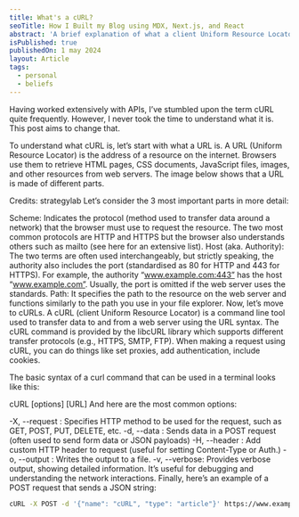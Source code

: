 ```yaml
---
title: What's a cURL?
seoTitle: How I Built my Blog using MDX, Next.js, and React
abstract: 'A brief explanation of what a client Uniform Resource Locator (cURL) is'
isPublished: true
publishedOn: 1 may 2024
layout: Article
tags:
  - personal
  - beliefs
---
```



Having worked extensively with APIs, I’ve stumbled upon the term cURL quite frequently. However, I never took the time to understand what it is. This post aims to change that.

To understand what cURL is, let’s start with what a URL is. A URL (Uniform Resource Locator) is the address of a resource on the internet. Browsers use them to retrieve HTML pages, CSS documents, JavaScript files, images, and other resources from web servers. The image below shows that a URL is made of different parts.


Credits: strategylab
Let’s consider the 3 most important parts in more detail:

Scheme: Indicates the protocol (method used to transfer data around a network) that the browser must use to request the resource. The two most common protocols are HTTP and HTTPS but the browser also understands others such as mailto (see here for an extensive list).
Host (aka. Authority): The two terms are often used interchangeably, but strictly speaking, the authority also includes the port (standardised as 80 for HTTP and 443 for HTTPS). For example, the authority “www.example.com:443” has the host “www.example.com”. Usually, the port is omitted if the web server uses the standards.
Path: It specifies the path to the resource on the web server and functions similarly to the path you use in your file explorer.
Now, let’s move to cURLs. A cURL (client Uniform Resource Locator) is a command line tool used to transfer data to and from a web server using the URL syntax. The cURL command is provided by the libcURL library which supports different transfer protocols (e.g., HTTPS, SMTP, FTP). When making a request using cURL, you can do things like set proxies, add authentication, include cookies.

The basic syntax of a curl command that can be used in a terminal looks like this:

cURL [options] [URL]
And here are the most common options:

-X, --request : Specifies HTTP method to be used for the request, such as GET, POST, PUT, DELETE, etc.
-d, --data : Sends data in a POST request (often used to send form data or JSON payloads)
-H, --header : Add custom HTTP header to request (useful for setting Content-Type or Auth.)
-o, --output : Writes the output to a file.
-v, --verbose: Provides verbose output, showing detailed information. It’s useful for debugging and understanding the network interactions.
Finally, here’s an example of a POST request that sends a JSON string:

```bash
cURL -X POST -d '{"name": "cURL", "type": "article"}' https://www.example.com/posts
```